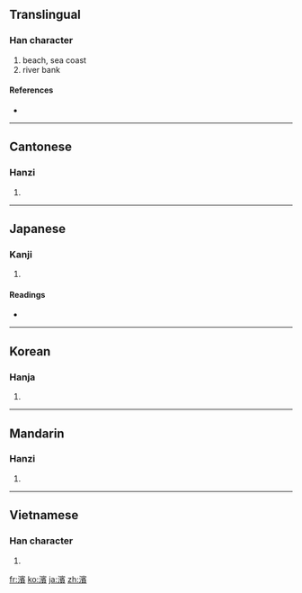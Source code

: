 {{also|浜|滨}}
==Translingual==

===Han character===
{{Han char|rn=85|rad=水|as=14|sn=17|four=3318<sub>6</sub>|canj=水十一金 (EJMC)}}

# beach, sea coast
# river bank

====References====
* {{Han ref|kx=0657.200|dkj=18537|dj=1067.190|hdz=31773.070|uh=6FF1|ud=28657|bh=C0D8|bd=49368}}

----

==Cantonese==

===Hanzi===
{{yue-hanzi|jyut=|y=ban1|sim=滨}}

# {{defn|Cantonese|sort=水14}}

----

==Japanese==

===Kanji===
{{ja-kanji|grade=|rs=水14}}

# {{defn|Japanese}}

====Readings====
* {{ja-readings|on=[[ひん]] (hin), [[ほう]] (hō)|kun=[[はま]] (hama)}}

----

==Korean==

===Hanja===
{{ko-hanja|hangeul=빈|eumhun=물가|rv=bin|mr=pin|y=pin}}

# {{defn|Korean|sort=水14}}

----

==Mandarin==

===Hanzi===
{{cmn-hanzi|sim=滨|pin=[[bīn]] ([[bin1]])|wg=pin<sup>1</sup>}}

# {{defn|Mandarin|sort=水14}}

----

==Vietnamese==

===Han character===
{{vi-hantu|[[tân]]|rs=水14}}

# {{defn|Vietnamese|sort=水14}}

[[fr:濱]]
[[ko:濱]]
[[ja:濱]]
[[zh:濱]]